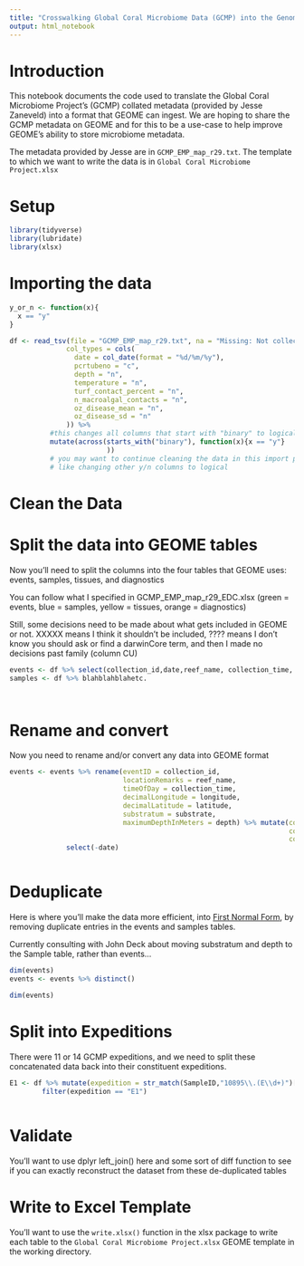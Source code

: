 ```yaml
---
title: "Crosswalking Global Coral Microbiome Data (GCMP) into the Genomic Observatories Metadatabase (GEOME)"
output: html_notebook
---
```


# Introduction

This notebook documents the code used to translate the Global Coral Microbiome Project's (GCMP) collated metadata (provided by Jesse Zaneveld) into a format that GEOME can ingest. We are hoping to share the GCMP metadata on GEOME and for this to be a use-case to help improve GEOME's ability to store microbiome metadata.

The metadata provided by Jesse are in `GCMP_EMP_map_r29.txt`. The template to which we want to write the data is in `Global Coral Microbiome Project.xlsx`

# Setup

```r
library(tidyverse)
library(lubridate)
library(xlsx)

```

# Importing the data

```r

y_or_n <- function(x){
  x == "y"
}

df <- read_tsv(file = "GCMP_EMP_map_r29.txt", na = "Missing: Not collected", 
              col_types = cols(
                date = col_date(format = "%d/%m/%y"),
                pcrtubeno = "c",
                depth = "n",
                temperature = "n",
                turf_contact_percent = "n",
                n_macroalgal_contacts = "n",
                oz_disease_mean = "n",
                oz_disease_sd = "n"
              )) %>% 
          #this changes all columns that start with "binary" to logical (T/F) instead of y/n
          mutate(across(starts_with("binary"), function(x){x == "y"}
                        )) 
          # you may want to continue cleaning the data in this import pipeline statement, 
          # like changing other y/n columns to logical                    
```

# Clean the Data


# Split the data into GEOME tables

Now you'll need to split the columns into the four tables that GEOME uses: events, samples, tissues, and diagnostics  

You can follow what I specified in GCMP_EMP_map_r29_EDC.xlsx (green = events, blue = samples, yellow = tissues, orange = diagnostics)

Still, some decisions need to be made about what gets included in GEOME or not. XXXXX means I think it 
shouldn't be included, ???? means I don't know you should ask or find a darwinCore term, and then I made no decisions
past family (column CU)

```r
events <- df %>% select(collection_id,date,reef_name, collection_time, latitude, longitude, substrate, depth)
samples <- df %>% blahblahblahetc.




```

# Rename and convert

Now you need to rename and/or convert any data into GEOME format

```r
events <- events %>% rename(eventID = collection_id,
                            locationRemarks = reef_name,
                            timeOfDay = collection_time,
                            decimalLongitude = longitude,
                            decimalLatitude = latitude,
                            substratum = substrate,
                            maximumDepthInMeters = depth) %>% mutate(collectionDay = day(date),
                                                                     collectionMonth = month(date),
                                                                     collectionYear = year(date)) %>%
              select(-date)



```

# Deduplicate

Here is where you'll make the data more efficient, into [First Normal Form](https://en.wikipedia.org/wiki/First_normal_form), 
by removing duplicate entries in the events and samples tables.

Currently consulting with John Deck about moving substratum and depth to the Sample table, rather than events...

```r
dim(events)
events <- events %>% distinct()

dim(events)

```


# Split into Expeditions

There were 11 or 14 GCMP expeditions, and we need to split these concatenated data back into their constituent expeditions.

```r
E1 <- df %>% mutate(expedition = str_match(SampleID,"10895\\.(E\\d+)")[,2], .before = sample_name_backup) %>% 
        filter(expedition == "E1")
  

```

# Validate

You'll want to use dplyr left_join() here and some sort of diff function to see if you can exactly reconstruct the dataset from these de-duplicated tables



# Write to Excel Template

You'll want to use the `write.xlsx()` function in the xlsx package to write each table to the `Global Coral Microbiome Project.xlsx` GEOME template in the working directory.